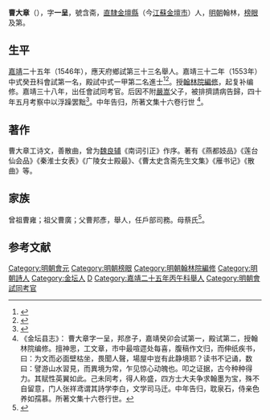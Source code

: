 {{明清人物信息框
| 姓名 = 曹大章
| 原名 =
| 圖片名稱 = 
| 圖片大小 =
| 圖片說明 = 
| 最高職務 = 翰林院編修
| 國家 = 大明 
| 爵位 =
| 籍貫 = 直隸鎮江府金壇縣
| 族裔 = 
| 字號 = 字一呈，號含斋
| 諡號 =
| 出生日期 = 正德十六年（1521年）辛巳六月廿四日
| 出生地點 = 
| 逝世日期 = 萬曆三年（1575年） 
| 逝世地點 =
| 墓葬 =
| 配偶 = 娶王氏
| 親屬 = （子）祖見、祖聞
| 出身 =
* 嘉靖二十五年丙午科舉人
* 嘉靖三十二年癸丑科進士及第
| 經歷 =
| 著作 =  
}}
'''曹大章'''（{{bd|1521年||1575年|catIdx=Cao曹}}），字'''一呈'''，號含斋，[[南直隸|直隸]][[金壇縣|金壇縣]]（今[[江蘇|江蘇]][[金壇市|金壇市]]）人，[[明朝|明朝]]翰林，[[榜眼|榜眼]]及第。

== 生平 ==
[[嘉靖|嘉靖]]二十五年（1546年），應天府鄉試第三十三名舉人。嘉靖三十二年（1553年）中式癸丑科會試第一名，殿試中式一甲第二名進士<ref>{{Cite book|title=《皇明贡举考》卷五|author=[[张朝瑞|张朝瑞]]|publisher=《续修四库全书》史部第828册|year=|isbn=|location=|pages=}}</ref><ref>{{Cite book|title=贡举志五种 上|author=鲁小俊，江俊伟著|publisher=武汉大学出版社|year=2009|isbn=978-7-307-07043-1|location=武汉|pages=}}</ref>。授[[翰林院|翰林院]][[編修|編修]]，起复补编修。嘉靖三十八年，出任會試同考官。后因不附[[嚴嵩|嚴嵩]]父子，被排擠請病告歸，四十年五月考察中以浮躁罢黜<ref>{{cite web | url=http://www.bjdclib.com/subdb/exam/examperson/200908/t20090819_22747.html | title=曹大章 | publisher=北京東城區圖書館 | accessdate=September 14, 2011 | archive-date=2011-08-22 | archive-url=https://web.archive.org/web/20110822024439/http://www.bjdclib.com/subdb/exam/examperson/200908/t20090819_22747.html | dead-url=no }}</ref>。中年告归，所著文集十六卷行世 <ref>《金坛县志》：	曹大章字一呈，邦彦子，嘉靖癸卯会试第一，殿试第二，授翰林院编修。擅神思，工文章，市中最喧遝处每喜，腹稿作文归，而伸纸疾书，曰：为文而必面壁枯坐，畏聞人聲，場屋中豈有此静境耶？读书不记诵，数曰：譬游山水習見，而異境为常，乍见惊心动魄也。叩之证据，古今种种得力。其赋性英翼如此。己未同考，得人称盛，四方士大夫争求翰墨为宝，殊不自留意，门人张祥鸢谓其詩学李白，文学司马迁。中年告归，耽泉石，侍亲色养如孺慕。所著文集十六卷行世。</ref>。

== 著作 ==
{{Wikisource|燕都妓品}}
曹大章工诗文，善散曲，曾为[[魏良辅|魏良辅]]《南词引正》作序。著有《燕都妓品》《莲台仙会品》《秦淮士女表》《广陵女士殿最》、《曹太史含斋先生文集》《雁书记》《散曲》等。

== 家族 ==
曾祖曹雍；祖父曹廣；父曹邦彥，舉人，任戶部司務。母蔡氏<ref>{{Cite book|title=天一阁藏明代科举录选刊 登科录 点校本|author=龚延明主编|publisher=宁波出版社|year=2016|isbn=978-7-5526-2320-8|location=宁波|pages=|quote=《天一閣藏明代科舉錄選刊.登科錄》之《嘉靖三十二年癸丑科登科錄》}}</ref>。

==参考文献==
{{reflist}}

{{嘉靖三十二年癸丑科殿試金榜}}

{{DEFAULTSORT:Cao曹}}
[[Category:明朝會元|Category:明朝會元]]
[[Category:明朝榜眼|Category:明朝榜眼]]
[[Category:明朝翰林院編修|Category:明朝翰林院編修]]
[[Category:明朝詩人|Category:明朝詩人]]
[[Category:金坛人|Category:金坛人]]
[[Category:曹姓|D]]
[[Category:嘉靖二十五年丙午科舉人|Category:嘉靖二十五年丙午科舉人]]
[[Category:明朝會試同考官|Category:明朝會試同考官]]